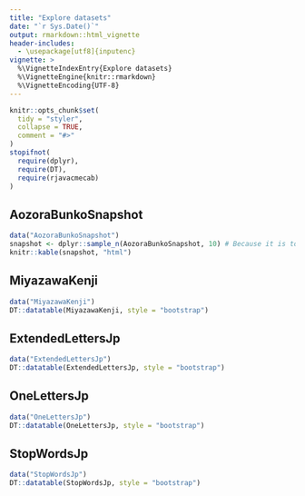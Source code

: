 ```yaml
---
title: "Explore datasets"
date: "`r Sys.Date()`"
output: rmarkdown::html_vignette
header-includes:
  - \usepackage[utf8]{inputenc}
vignette: >
  %\VignetteIndexEntry{Explore datasets}
  %\VignetteEngine{knitr::rmarkdown}
  %\VignetteEncoding{UTF-8}
---
```


```r
knitr::opts_chunk$set(
  tidy = "styler",
  collapse = TRUE,
  comment = "#>"
)
stopifnot(
  require(dplyr),
  require(DT),
  require(rjavacmecab)
)
```

## AozoraBunkoSnapshot

```r
data("AozoraBunkoSnapshot")
snapshot <- dplyr::sample_n(AozoraBunkoSnapshot, 10) # Because it is too large to show whole entries, sampling 10 rows.
knitr::kable(snapshot, "html")
```

## MiyazawaKenji

```r
data("MiyazawaKenji")
DT::datatable(MiyazawaKenji, style = "bootstrap")
```

## ExtendedLettersJp

```r
data("ExtendedLettersJp")
DT::datatable(ExtendedLettersJp, style = "bootstrap")
```

## OneLettersJp

```r
data("OneLettersJp")
DT::datatable(OneLettersJp, style = "bootstrap")
```

## StopWordsJp

```r
data("StopWordsJp")
DT::datatable(StopWordsJp, style = "bootstrap")
```

